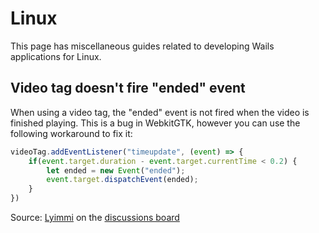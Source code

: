 
# Linux

This page has miscellaneous guides related to developing Wails applications for Linux.

## Video tag doesn't fire "ended" event

When using a video tag, the "ended" event is not fired when the video is finished playing. This is a bug in WebkitGTK, however you can use the following workaround to fix it:

```js
videoTag.addEventListener("timeupdate", (event) => {
    if(event.target.duration - event.target.currentTime < 0.2) {
        let ended = new Event("ended");
        event.target.dispatchEvent(ended);
    }
})
```
Source: [Lyimmi](https://github.com/Lyimmi) on the [discussions board](https://github.com/wailsapp/wails/issues/1729#issuecomment-1212291275)